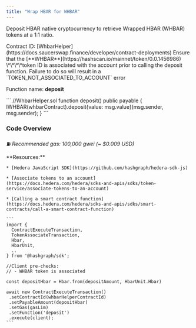 ```yaml
---
title: "Wrap HBAR for WHBAR"
---
```


Deposit HBAR native cryptocurrency to retrieve Wrapped HBAR (WHBAR) tokens at a 1:1 ratio.

<Info>
  Contract ID: [WhbarHelper](https://docs.saucerswap.finance/developer/contract-deployments)
</Info>

<Info>
  Ensure that the [**WHBAR**](https://hashscan.io/mainnet/token/0.0.1456986)  \*\*\*\*token ID is associated with the account prior to calling the deposit function. Failure to do so will result in a `TOKEN_NOT_ASSOCIATED_TO_ACCOUNT` error
</Info>

Function name: **deposit**

<Accordion title="Solidity Function Body">
  ```
  //WhbarHelper.sol
  function deposit() public payable {
    IWHBAR(whbarContract).deposit{value: msg.value}(msg.sender, msg.sender);
  }
  ```
</Accordion>

### Code Overview

⛽ *Recommended gas: 100,000 gwei (\~ $0.009 USD)*

<Tabs>
  <Tab title="JSON RPC">
    **Resources:**

    * [Hedera JavaScript SDK](https://github.com/hashgraph/hedera-sdk-js)

    * [Associate tokens to an account](https://docs.hedera.com/hedera/sdks-and-apis/sdks/token-service/associate-tokens-to-an-account)

    * [Calling a smart contract function](https://docs.hedera.com/hedera/sdks-and-apis/sdks/smart-contracts/call-a-smart-contract-function)

    ```
    import { 
      ContractExecuteTransaction,
      TokenAssociateTransaction,
      Hbar,
      HbarUnit,  
      .. 
    } from '@hashgraph/sdk';

    //Client pre-checks:
    // - WHBAR token is associated

    const depositHbar = Hbar.from(depositAmount, HbarUnit.Hbar)
        
    await new ContractExecuteTransaction()
     .setContractId(whbarHelperContractId)
     .setPayableAmount(depositHbar)
     .setGas(gasLim)
     .setFunction('deposit')
     .execute(client);
    ```


  </Tab>
</Tabs>